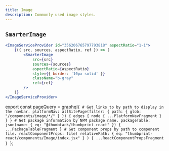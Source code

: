 ```yaml
---
title: Image
description: Commonly used image styles.
---
```



<ComponentHeader data={props.data} />

## `SmarterImage`

```jsx
<ImageServiceProvider id="356206765797793818" aspectRatio="1-1">
    {({ src, sources, aspectRatio, ref }) => (
        <SmarterImage
            src={src}
            sources={sources}
            aspectRatio={aspectRatio}
            style={{ border: '10px solid' }}
            className="b-gray"
            ref={ref}
        />
    )}
</ImageServiceProvider>
```

<!--
```jsx
<ImageServiceProvider id="356301205135450141" format="png">
    {({ src, sources }) => (
        <SmarterImage
            src={src}
            sources={sources}
            style={{ border: '10px solid' }}
            aspectRatio={768 / 432}
            objectPosition="right"
            className="b-gray mh6"
        />
    )}
</ImageServiceProvider>
``` -->

<!--
<ImageService id="356206765797793818">
    {({src, srcSet}) => <Avatar src={src} srcSet={srcSet} size="xlarge" />}
</ImageService>
-->

<!--
```jsx
<SmarterImage
    sources={[
        {
            type: 'image/webp',
            srcSet:
                'https://d1vg1gqh4nkuns.cloudfront.net/i/356206765797793818/width/120.webp 120w, https://d1vg1gqh4nkuns.cloudfront.net/i/356206765797793818/width/320.webp 320w, https://d1vg1gqh4nkuns.cloudfront.net/i/356206765797793818/width/400.webp 400w, https://d1vg1gqh4nkuns.cloudfront.net/i/356206765797793818/width/640.webp 640w, https://d1vg1gqh4nkuns.cloudfront.net/i/356206765797793818/width/768.webp 768w, https://d1vg1gqh4nkuns.cloudfront.net/i/356206765797793818/width/1024.webp 1024w, https://d1vg1gqh4nkuns.cloudfront.net/i/356206765797793818/width/1366.webp 1366w, https://d1vg1gqh4nkuns.cloudfront.net/i/356206765797793818/width/1600.webp 1600w, https://d1vg1gqh4nkuns.cloudfront.net/i/356206765797793818/width/1920.webp 1920w, https://d1vg1gqh4nkuns.cloudfront.net/i/356206765797793818/width/2200.webp 2200w, https://d1vg1gqh4nkuns.cloudfront.net/i/356206765797793818/width/2350.webp 2350w, https://d1vg1gqh4nkuns.cloudfront.net/i/356206765797793818/width/2560.webp 2560w',
        },
        {
            type: 'image/jpeg',
            srcSet:
                'https://d1vg1gqh4nkuns.cloudfront.net/i/356206765797793818/width/120.jpeg 120w, https://d1vg1gqh4nkuns.cloudfront.net/i/356206765797793818/width/320.jpeg 320w, https://d1vg1gqh4nkuns.cloudfront.net/i/356206765797793818/width/400.jpeg 400w, https://d1vg1gqh4nkuns.cloudfront.net/i/356206765797793818/width/640.jpeg 640w, https://d1vg1gqh4nkuns.cloudfront.net/i/356206765797793818/width/768.jpeg 768w, https://d1vg1gqh4nkuns.cloudfront.net/i/356206765797793818/width/1024.jpeg 1024w, https://d1vg1gqh4nkuns.cloudfront.net/i/356206765797793818/width/1366.jpeg 1366w, https://d1vg1gqh4nkuns.cloudfront.net/i/356206765797793818/width/1600.jpeg 1600w, https://d1vg1gqh4nkuns.cloudfront.net/i/356206765797793818/width/1920.jpeg 1920w, https://d1vg1gqh4nkuns.cloudfront.net/i/356206765797793818/width/2200.jpeg 2200w, https://d1vg1gqh4nkuns.cloudfront.net/i/356206765797793818/width/2350.jpeg 2350w, https://d1vg1gqh4nkuns.cloudfront.net/i/356206765797793818/width/2560.jpeg 2560w',
        },
    ]}
    aspectRatio={647 / 431}
    style={{
        border: '10px solid #dedede',
        // height: '200px'
    }}
    // src="https://d1vg1gqh4nkuns.cloudfront.net/i/356206765797793818/width/120.jpeg"
    // objectFit="cover"
    // objectPosition="top"
/>
``` -->

<!-- ```jsx
<SmarterImage
    src="https://d1vg1gqh4nkuns.cloudfront.net/i/356206765797793818/width/1920.webp"
    aspectRatio={627 / 418}
    style={{ border: '10px solid' }}
    className="b-gray"
/>
``` -->

<!-- ## `SmartImage`

The `SmartImage` component loads an image from Thumbtack's Image Service. By default, it lazy-loads the image and [uses responsive images](https://developer.mozilla.org/en-US/docs/Learn/HTML/Multimedia_and_embedding/Responsive_images) to load the best size.

### With just an Image Service `id`

```jsx
<SmartImage id="350357374752325652" />
```

### With a custom `objectFit`

```jsx
<SmartImage id="350357374752325652" objectFit={{ height: 200, style: 'cover' }} />
```

### With a supported `aspectRatio`

```jsx
<SmartImage id="350357374752325652" aspectRatio="1:1" />
```

### With lazy-loading turned off

```jsx
<SmartImage id="356206765797793818" lazyLoad={null} />
```

### With a `png`

```jsx
<SmartImage id="356301205135450141" format="png" />
``` -->

<!-- ### `ResponsiveImage` with Image Service

This example gets an image from Thumbtack's image service and loads it in `jpeg` and `webp`.

```jsx
<ResponsiveImage srcSet={getImageServiceSrcSet('350357374752325652', ['jpeg', 'webp'])}>
    {({ ref, sizes, src, srcSet, style }) => (
        <picture ref={ref} style={style}>
            {srcSet.map(s => (
                <source type={s.type} sizes={sizes} srcSet={s.srcSet} key={s.type} />
            ))}
            <img src={src} sizes={sizes} alt="" />
        </picture>
    )}
</ResponsiveImage>
```

### Single image from the Image Service

This example gets a single image from Thumbtack's image service.

```jsx
<img src={getImageServiceSrc({ id: '350357374752325652', width: 400, format: 'jpeg' })} alt="" />
```

### Lazy-loaded image

This example lazy-loads an image from `placeimg.com`.

```jsx
<LazyImage src="https://placeimg.com/640/480/nature" aspectRatio="640:480" alt="Photo of nature">
    {({ src, alt }) => <img src={src} alt={alt} className="w-100" />}
</LazyImage>
```

### Lazy-loaded responsive image

````jsx
<LazyImage
    srcSet={getImageServiceSrcSet('350357374752325652', ['jpeg', 'webp'])}
    aspectRatio="1600:864"
>
    {({ src: lazyImageSrc, srcSet: lazyImageSrcSet }, startedLoading) => (
        <ResponsiveImage srcSet={startedLoading ? lazyImageSrcSet : {}}>
            {({ ref, sizes, src, srcSet, style }) => (
                <picture>
                    {srcSet.map(s => (
                        <source type={s.type} sizes={sizes} srcSet={s.srcSet} key={s.type} />
                    ))}
                    <img
                        src={startedLoading ? src : lazyImageSrc}
                        sizes={sizes}
                        alt=""
                        style={style}
                        ref={ref}
                    />
                </picture>
            )}
        </ResponsiveImage>
    )}
</LazyImage>
``` -->

<ComponentFooter data={props.data} />

export const pageQuery = graphql`
    {
        # Get links to by path to display in the navbar.
        platformNav: allSitePage(filter: { path: { glob: "/components/image/*/" } }) {
            edges {
                node {
                    ...PlatformNavFragment
                }
            }
        }
        # Get package information by NPM package name.
        packageTable: json(name: { eq: "@thumbtack/thumbprint-react" }) {
            ...PackageTableFragment
        }
        # Get component props by path to component file.
        reactComponentProps: file(
            relativePath: { eq: "thumbprint-react/components/Image/index.jsx" }
        ) {
            ...ReactComponentPropsFragment
        }
    }
`;
